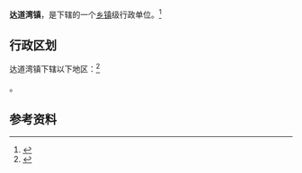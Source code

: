 {{中国乡级行政区|21/03/03/101/000}}

'''达道湾镇'''，是{{PRC admin/fullname|21/03/03/101/000|3}}下辖的一个[[乡镇|乡镇]]级行政单位。<ref>{{PRC admin/ref sgc|{{PRC admin/parent|21/03/03/101/000}}}}</ref>

== 行政区划 ==

达道湾镇下辖以下地区：<ref>{{PRC admin/ref sgc|21/03/03/101/000}}</ref>

{{PRC admin/children|21/03/03/101/000}}。

== 参考资料 ==

{{reflist}}

{{行政区划小作品}}
{{PRC admin/navcat|21/03/03/101/000}}